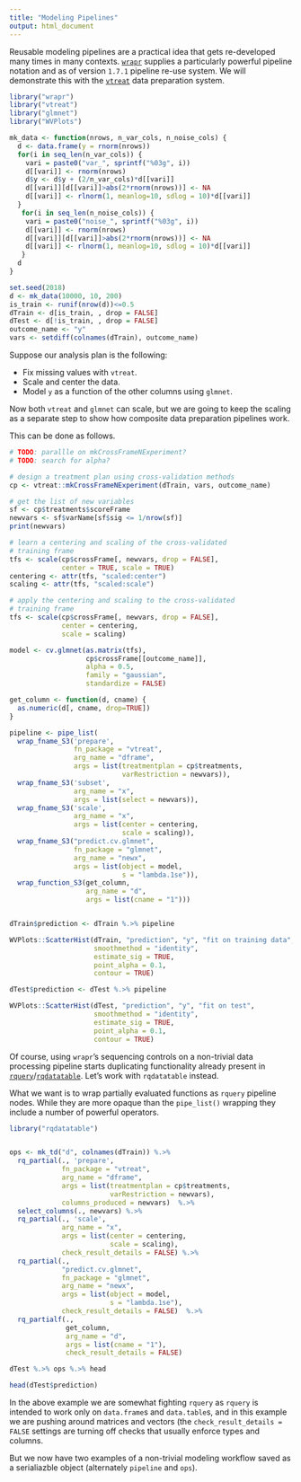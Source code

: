 ```yaml
---
title: "Modeling Pipelines"
output: html_document
---
```


Reusable modeling pipelines are a practical idea that gets re-developed many times in many contexts.  [`wrapr`](https://github.com/WinVector/wrapr)  supplies a particularly powerful pipeline notation and as of version `1.7.1` pipeline re-use system.  We will demonstrate this with the [`vtreat`](https://github.com/WinVector/vtreat) data preparation system.

```r
library("wrapr")
library("vtreat")
library("glmnet")
library("WVPlots")

mk_data <- function(nrows, n_var_cols, n_noise_cols) {
  d <- data.frame(y = rnorm(nrows))
  for(i in seq_len(n_var_cols)) {
    vari = paste0("var_", sprintf("%03g", i))
    d[[vari]] <- rnorm(nrows)
    d$y <- d$y + (2/n_var_cols)*d[[vari]]
    d[[vari]][d[[vari]]>abs(2*rnorm(nrows))] <- NA
    d[[vari]] <- rlnorm(1, meanlog=10, sdlog = 10)*d[[vari]]
  }
   for(i in seq_len(n_noise_cols)) {
    vari = paste0("noise_", sprintf("%03g", i))
    d[[vari]] <- rnorm(nrows)
    d[[vari]][d[[vari]]>abs(2*rnorm(nrows))] <- NA
    d[[vari]] <- rlnorm(1, meanlog=10, sdlog = 10)*d[[vari]]
   }
  d
}

set.seed(2018)
d <- mk_data(10000, 10, 200)
is_train <- runif(nrow(d))<=0.5
dTrain <- d[is_train, , drop = FALSE]
dTest <- d[!is_train, , drop = FALSE]
outcome_name <- "y"
vars <- setdiff(colnames(dTrain), outcome_name)
```

Suppose our analysis plan is the following:

 * Fix missing values with `vtreat`.
 * Scale and center the data.
 * Model `y` as a function of the other columns using `glmnet`.

Now both `vtreat` and `glmnet` can scale, but we are going to keep the scaling
as a separate step to show how composite data preparation pipelines work.

This can be done as follows.

```r
# TODO: parallle on mkCrossFrameNExperiment?
# TODO: search for alpha?

# design a treatment plan using cross-validation methods
cp <- vtreat::mkCrossFrameNExperiment(dTrain, vars, outcome_name)

# get the list of new variables
sf <- cp$treatments$scoreFrame
newvars <- sf$varName[sf$sig <= 1/nrow(sf)]
print(newvars)

# learn a centering and scaling of the cross-validated 
# training frame
tfs <- scale(cp$crossFrame[, newvars, drop = FALSE], 
             center = TRUE, scale = TRUE)
centering <- attr(tfs, "scaled:center")
scaling <- attr(tfs, "scaled:scale")

# apply the centering and scaling to the cross-validated 
# training frame
tfs <- scale(cp$crossFrame[, newvars, drop = FALSE],
             center = centering,
             scale = scaling)

model <- cv.glmnet(as.matrix(tfs), 
                   cp$crossFrame[[outcome_name]],
                   alpha = 0.5,
                   family = "gaussian", 
                   standardize = FALSE)

get_column <- function(d, cname) {
  as.numeric(d[, cname, drop=TRUE])
}

pipeline <- pipe_list(
  wrap_fname_S3('prepare',
                fn_package = "vtreat",
                arg_name = "dframe", 
                args = list(treatmentplan = cp$treatments,
                            varRestriction = newvars)),
  wrap_fname_S3('subset',
                arg_name = "x",
                args = list(select = newvars)),
  wrap_fname_S3('scale',
                arg_name = "x",
                args = list(center = centering,
                            scale = scaling)),
  wrap_fname_S3("predict.cv.glmnet",
                fn_package = "glmnet",
                arg_name = "newx",
                args = list(object = model,
                            s = "lambda.1se")),
  wrap_function_S3(get_column,
                   arg_name = "d",
                   args = list(cname = "1")))


dTrain$prediction <- dTrain %.>% pipeline

WVPlots::ScatterHist(dTrain, "prediction", "y", "fit on training data",
                     smoothmethod = "identity",
                     estimate_sig = TRUE,
                     point_alpha = 0.1,
                     contour = TRUE)

dTest$prediction <- dTest %.>% pipeline

WVPlots::ScatterHist(dTest, "prediction", "y", "fit on test",
                     smoothmethod = "identity",
                     estimate_sig = TRUE,
                     point_alpha = 0.1,
                     contour = TRUE)
```

Of course, using `wrapr`'s sequencing controls on a non-trivial data processing pipeline starts duplicating functionality already present in [`rquery`](https://github.com/WinVector/rquery)/[`rqdatatable`](https://github.com/WinVector/rqdatatable/).  Let's work with `rqdatatable` instead.

What we want is to wrap partially evaluated functions as `rquery` pipeline nodes. While they are more opaque than the `pipe_list()` wrapping they include a number of powerful operators.

```r
library("rqdatatable")


ops <- mk_td("d", colnames(dTrain)) %.>%
  rq_partial(., 'prepare',
             fn_package = "vtreat",
             arg_name = "dframe", 
             args = list(treatmentplan = cp$treatments,
                         varRestriction = newvars),
             columns_produced = newvars)  %.>%
  select_columns(., newvars) %.>%
  rq_partial(., 'scale',
             arg_name = "x", 
             args = list(center = centering,
                         scale = scaling),
             check_result_details = FALSE) %.>%
  rq_partial(.,
             "predict.cv.glmnet",
             fn_package = "glmnet",
             arg_name = "newx",
             args = list(object = model,
                         s = "lambda.1se"),
             check_result_details = FALSE)  %.>%
  rq_partialf(.,
              get_column,
              arg_name = "d",
              args = list(cname = "1"),
              check_result_details = FALSE) 

dTest %.>% ops %.>% head

head(dTest$prediction)
```

In the above example we are somewhat fighting `rquery` as `rquery` is intended to work only on `data.frame`s and `data.table`s, and in this example we are pushing around matrices and vectors (the `check_result_details = FALSE` settings are turning off checks that usually enforce types and columns.

But we now have two examples of a non-trivial modeling workflow saved as a serialiazble object (alternately `pipeline` and `ops`).
